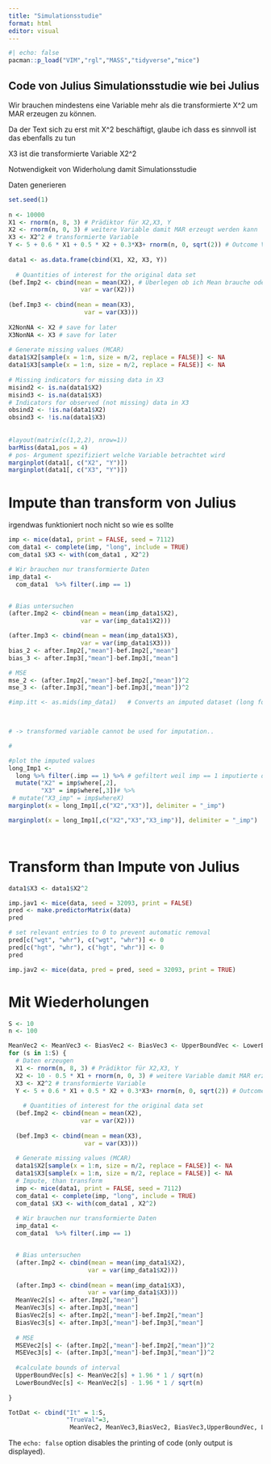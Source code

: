 ```yaml
---
title: "Simulationsstudie"
format: html
editor: visual
---
```


```r
#| echo: false
pacman::p_load("VIM","rgl","MASS","tidyverse","mice")
```

## Code von Julius Simulationsstudie wie bei Julius

Wir brauchen mindestens eine Variable mehr als die transformierte X\^2 um MAR erzeugen zu können.

Da der Text sich zu erst mit X\^2 beschäftigt, glaube ich dass es sinnvoll ist das ebenfalls zu tun

X3 ist die transformierte Variable X2\^2

Notwendigkeit von Widerholung damit Simulationsstudie

Daten generieren
```r
set.seed(1)
  
n <- 10000
X1 <- rnorm(n, 8, 3) # Prädiktor für X2,X3, Y
X2 <- rnorm(n, 0, 3) # weitere Variable damit MAR erzeugt werden kann
X3 <- X2^2 # transformierte Variable
Y <- 5 + 0.6 * X1 + 0.5 * X2 + 0.3*X3+ rnorm(n, 0, sqrt(2)) # Outcome Variable
  
data1 <- as.data.frame(cbind(X1, X2, X3, Y))
  
  # Quantities of interest for the original data set
(bef.Imp2 <- cbind(mean = mean(X2), # Überlegen ob ich Mean brauche oder den True Mean den ich in die Daten gebe
                    var = var(X2)))
  
(bef.Imp3 <- cbind(mean = mean(X3),
                     var = var(X3)))
  
X2NonNA <- X2 # save for later
X3NonNA <- X3 # save for later
  
# Generate missing values (MCAR)
data1$X2[sample(x = 1:n, size = n/2, replace = FALSE)] <- NA
data1$X3[sample(x = 1:n, size = n/2, replace = FALSE)] <- NA
  
# Missing indicators for missing data in X3
misind2 <- is.na(data1$X2)
misind3 <- is.na(data1$X3)
# Indicators for observed (not missing) data in X3
obsind2 <- !is.na(data1$X2)
obsind3 <- !is.na(data1$X3)
  
  
#layout(matrix(c(1,2,2), nrow=1))
barMiss(data1,pos = 4) 
# pos- Argument spezifiziert welche Variable betrachtet wird
marginplot(data1[, c("X2", "Y")])
marginplot(data1[, c("X3", "Y")])
```

# Impute than transform von Julius

irgendwas funktioniert noch nicht so wie es sollte

```r
imp <- mice(data1, print = FALSE, seed = 7112)
com_data1 <- complete(imp, "long", include = TRUE)
com_data1 $X3 <- with(com_data1 , X2^2)

# Wir brauchen nur transformierte Daten
imp_data1 <- 
  com_data1  %>% filter(.imp == 1)


# Bias untersuchen
(after.Imp2 <- cbind(mean = mean(imp_data1$X2),
                    var = var(imp_data1$X2)))

(after.Imp3 <- cbind(mean = mean(imp_data1$X3),
                    var = var(imp_data1$X3)))
bias_2 <- after.Imp2[,"mean"]-bef.Imp2[,"mean"]
bias_3 <- after.Imp3[,"mean"]-bef.Imp3[,"mean"]

# MSE
mse_2 <- (after.Imp2[,"mean"]-bef.Imp2[,"mean"])^2
mse_3 <- (after.Imp3[,"mean"]-bef.Imp3[,"mean"])^2

#imp.itt <- as.mids(imp_data1)   # Converts an imputed dataset (long format) into a mids object


  
# -> transformed variable cannot be used for imputation..

#

#plot the imputed values
long_Imp1 <- 
  long %>% filter(.imp == 1) %>% # gefiltert weil imp == 1 imputierte daten sind
  mutate("X2" = imp$where[,2],
         "X3" = imp$where[,3])# %>% 
 # mutate("X3_imp" = imp$whereX)
marginplot(x = long_Imp1[,c("X2","X3")], delimiter = "_imp")

marginplot(x = long_Imp1[,c("X2","X3","X3_imp")], delimiter = "_imp")




```

# Transform than Impute von Julius

```r
data1$X3 <- data1$X2^2

imp.jav1 <- mice(data, seed = 32093, print = FALSE)
pred <- make.predictorMatrix(data)
pred

# set relevant entries to 0 to prevent automatic removal
pred[c("wgt", "whr"), c("wgt", "whr")] <- 0
pred[c("hgt", "whr"), c("hgt", "whr")] <- 0
pred

imp.jav2 <- mice(data, pred = pred, seed = 32093, print = TRUE)
```

# Mit Wiederholungen
```r

S <- 10
n <- 100

MeanVec2 <- MeanVec3 <- BiasVec2 <- BiasVec3 <- UpperBoundVec <- LowerBoundVec <- MSEVec2 <- MSEVec3 <- numeric(S)
for (s in 1:S) {
  # Daten erzeugen
  X1 <- rnorm(n, 8, 3) # Prädiktor für X2,X3, Y
  X2 <- 10 - 0.5 * X1 + rnorm(n, 0, 3) # weitere Variable damit MAR erzeugt werden   kann
  X3 <- X2^2 # transformierte Variable
  Y <- 5 + 0.6 * X1 + 0.5 * X2 + 0.3*X3+ rnorm(n, 0, sqrt(2)) # Outcome Variable
  
    # Quantities of interest for the original data set
  (bef.Imp2 <- cbind(mean = mean(X2),
                    var = var(X2)))
  
  (bef.Imp3 <- cbind(mean = mean(X3),
                     var = var(X3)))
  
  # Generate missing values (MCAR)
  data1$X2[sample(x = 1:n, size = n/2, replace = FALSE)] <- NA
  data1$X3[sample(x = 1:n, size = n/2, replace = FALSE)] <- NA
  # Impute, than transform
  imp <- mice(data1, print = FALSE, seed = 7112)
  com_data1 <- complete(imp, "long", include = TRUE)
  com_data1 $X3 <- with(com_data1 , X2^2)
  
  # Wir brauchen nur transformierte Daten
  imp_data1 <- 
  com_data1  %>% filter(.imp == 1)


  # Bias untersuchen
  (after.Imp2 <- cbind(mean = mean(imp_data1$X2),
                      var = var(imp_data1$X2)))
  
  (after.Imp3 <- cbind(mean = mean(imp_data1$X3),
                      var = var(imp_data1$X3)))
  MeanVec2[s] <- after.Imp2[,"mean"]
  MeanVec3[s] <- after.Imp3[,"mean"]
  BiasVec2[s] <- after.Imp2[,"mean"]-bef.Imp2[,"mean"]
  BiasVec3[s] <- after.Imp3[,"mean"]-bef.Imp3[,"mean"]
  
  # MSE
  MSEVec2[s] <- (after.Imp2[,"mean"]-bef.Imp2[,"mean"])^2
  MSEVec3[s] <- (after.Imp3[,"mean"]-bef.Imp3[,"mean"])^2
  
  #calculate bounds of interval 
  UpperBoundVec[s] <- MeanVec2[s] + 1.96 * 1 / sqrt(n) 
  LowerBoundVec[s] <- MeanVec2[s] - 1.96 * 1 / sqrt(n)
  
}

TotDat <- cbind("It" = 1:S,
                "TrueVal"=3,
                 MeanVec2, MeanVec3,BiasVec2, BiasVec3,UpperBoundVec, LowerBoundVec,MSEVec2,MSEVec3)

```

The `echo: false` option disables the printing of code (only output is displayed).
